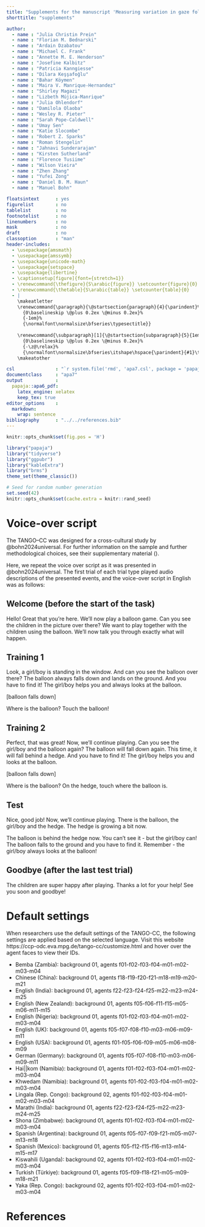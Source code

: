 ```yaml
---
title: "Supplements for the manuscript 'Measuring variation in gaze following across communities, ages, and individuals — a showcase of the TANGO-CC'"
shorttitle: "supplements"

author: 
  - name : "Julia Christin Prein"
  - name : "Florian M. Bednarski"
  - name : "Ardain Dzabatou"
  - name : "Michael C. Frank"
  - name : "Annette M. E. Henderson"
  - name : "Josefine Kalbitz"
  - name : "Patricia Kanngiesse"
  - name : "Dilara Keşşafoğlu"
  - name : "Bahar Köymen"
  - name : "Maira V. Manrique-Hernandez"
  - name : "Shirley Magazi"
  - name : "Lizbeth Mújica-Manrique"
  - name : "Julia Ohlendorf"
  - name : "Damilola Olaoba"
  - name : "Wesley R. Pieter"
  - name : "Sarah Pope-Caldwell"
  - name : "Umay Sen"
  - name : "Katie Slocombe"
  - name : "Robert Z. Sparks"
  - name : "Roman Stengelin"
  - name : "Jahnavi Sunderarajan"
  - name : "Kirsten Sutherland"
  - name : "Florence Tusiime"
  - name : "Wilson Vieira"
  - name : "Zhen Zhang"
  - name : "Yufei Zong"
  - name : "Daniel B. M. Haun"
  - name : "Manuel Bohn"

floatsintext      : yes
figurelist        : no
tablelist         : no
footnotelist      : no
linenumbers       : no
mask              : no
draft             : no
classoption       : "man"
header-includes:
  - \usepackage{amsmath}
  - \usepackage{amssymb}
  - \usepackage{unicode-math}
  - \usepackage{setspace}
  - \usepackage{libertine}
  - \captionsetup[figure]{font={stretch=1}}
  - \renewcommand{\thefigure}{S\arabic{figure}} \setcounter{figure}{0}
  - \renewcommand{\thetable}{S\arabic{table}} \setcounter{table}{0}
  - |
    \makeatletter
    \renewcommand{\paragraph}{\@startsection{paragraph}{4}{\parindent}%
      {0\baselineskip \@plus 0.2ex \@minus 0.2ex}%
      {-1em}%
      {\normalfont\normalsize\bfseries\typesectitle}}
    
    \renewcommand{\subparagraph}[1]{\@startsection{subparagraph}{5}{1em}%
      {0\baselineskip \@plus 0.2ex \@minus 0.2ex}%
      {-\z@\relax}%
      {\normalfont\normalsize\bfseries\itshape\hspace{\parindent}{#1}\textit{\addperi}}{\relax}}
    \makeatother

csl               : "`r system.file('rmd', 'apa7.csl', package = 'papaja')`"
documentclass     : "apa7"
output            :   
  papaja::apa6_pdf:
    latex_engine: xelatex
    keep_tex: true
editor_options    : 
  markdown: 
    wrap: sentence
bibliography      : "../../references.bib"
---
```


```r
knitr::opts_chunk$set(fig.pos = 'H')
```

```r
library("papaja")
library("tidyverse")
library("ggpubr")
library("kableExtra")
library("brms")
theme_set(theme_classic())
```

```r
# Seed for random number generation
set.seed(42)
knitr::opts_chunk$set(cache.extra = knitr::rand_seed)
```

# Voice-over script 
The TANGO--CC was designed for a cross-cultural study by @bohn2024universal. For further information on the sample and further methodological choices, see their supplementary material (). 

Here, we repeat the voice over script as it was presented in @bohn2024universal. The first trial of each trial type played audio descriptions of the presented events, and the voice-over script in English was as follows:

## Welcome (before the start of the task)

Hello! Great that you’re here. We’ll now play a balloon game. Can you see the children in the picture over there? We want to play together with the children using the balloon. We’ll now talk you through exactly what will happen.

## Training 1

Look, a girl/boy is standing in the window. And can you see the balloon over there? The balloon always falls down and lands on the ground. And you have to find it! The girl/boy helps you and always looks at the balloon.

[balloon falls down]

Where is the balloon? Touch the balloon!

## Training 2

Perfect, that was great! Now, we’ll continue playing. Can you see the girl/boy and the balloon again? The balloon will fall down again. This time, it will fall behind a hedge. And you have to find it! The girl/boy helps you and looks at the balloon.

[balloon falls down]

Where is the balloon? On the hedge, touch where the balloon is.

## Test

Nice, good job! Now, we’ll continue playing. There is the balloon, the girl/boy and the hedge. The hedge is growing a bit now.

The balloon is behind the hedge now. You can’t see it - but the girl/boy can! The balloon falls to the ground and you have to find it. Remember - the girl/boy always looks at the balloon!

## Goodbye (after the last test trial)

The children are super happy after playing. Thanks a lot for your help! See you soon and goodbye!

# Default settings

When researchers use the default settings of the TANGO-CC, the following settings are applied based on the selected language. Visit this website https://ccp-odc.eva.mpg.de/tango-cc/customize.html and hover over the agent faces to view their IDs. 

-  Bemba (Zambia): background 01, agents f01-f02-f03-f04-m01-m02-m03-m04
-  Chinese (China): background 01, agents f18-f19-f20-f21-m18-m19-m20-m21
-  English (India): background 01, agents f22-f23-f24-f25-m22-m23-m24-m25
-  English (New Zealand): background 01, agents f05-f06-f11-f15-m05-m06-m11-m15
-  English (Nigeria): background 01, agents f01-f02-f03-f04-m01-m02-m03-m04
-  English (UK): background 01, agents f05-f07-f08-f10-m03-m06-m09-m11
-  English (USA): background 01, agents f01-f05-f06-f09-m05-m06-m08-m09
-  German (Germany): background 01, agents f05-f07-f08-f10-m03-m06-m09-m11
-  Hai||kom (Namibia): background 01, agents f01-f02-f03-f04-m01-m02-m03-m04
-  Khwedam (Namibia): background 01, agents f01-f02-f03-f04-m01-m02-m03-m04
-  Lingala (Rep. Congo): background 02, agents f01-f02-f03-f04-m01-m02-m03-m04
-  Marathi (India): background 01, agents f22-f23-f24-f25-m22-m23-m24-m25
-  Shona (Zimbabwe): background 01, agents f01-f02-f03-f04-m01-m02-m03-m04
-  Spanish (Argentina): background 01, agents f05-f07-f09-f21-m05-m07-m13-m18
-  Spanish (Mexico): background 01, agents f05-f12-f15-f16-m13-m14-m15-m17
-  Kiswahili (Uganda): background 02, agents f01-f02-f03-f04-m01-m02-m03-m04
-  Turkish (Türkiye): background 01, agents f05-f09-f18-f21-m05-m09-m18-m21
-  Yaka (Rep. Congo): background 02, agents f01-f02-f03-f04-m01-m02-m03-m04

# References

```{=tex}
\begingroup
\setlength{\parindent}{-0.5in}
\setlength{\leftskip}{0.5in}
```
::: {#refs custom-style="Bibliography"}
:::

```{=tex}
\endgroup
```
